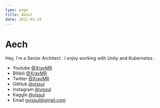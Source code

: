 ```yaml
---
type: page
title: About
date: 2021-03-19
---
```


# Aech

Hey, I'm a Senior  Architect . I enjoy working with Unity and Kubernetes .

- Youtube [@XrayMR](https://www.youtube.com/channel/UCI99yBW4quEsPUYLteQ6Jkw)
- Bilibili [@XrayMR](https://space.bilibili.com/57268296)
- Twitter [@XrayMR](https://twitter.com/vissul)
- GitHub [@vissul](https://github.com/vissul)
- Instagram [@vissul](https://instagram.com/vissul)
- Kaggle [@vissul](https://www.kaggle.com/mrking2019)
- Email gvissul@gmail.com
